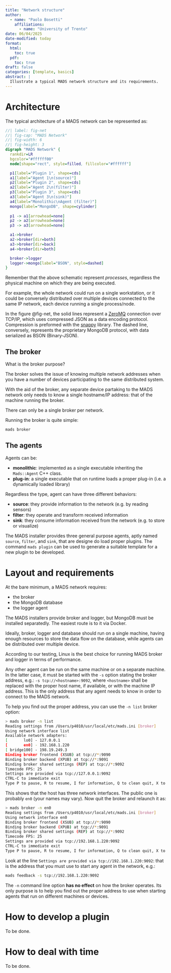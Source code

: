 ```yaml
---
title: "Network structure"
author:
  - name: "Paolo Bosetti"
    affiliations: 
      - name: "University of Trento"
date: 06/04/2025
date-modified: today
format: 
  html:
    toc: true
  pdf:
    toc: true
draft: false
categories: [template, basics]
abstract: |
  Illustrate a typical MADS network structure and its requirements.
---
```


# Architecture

The typical architecture of a MADS network can be represented as:

```dot
//| label: fig-net
//| fig-cap: "MADS Network"
//| fig-width: 6
//| fig-height: 3
digraph "MADS Network" {
  rankdir=LR
  bgcolor="#ffffff00"
  node[shape="rect", style=filled, fillcolor="#ffffff"]

  p1[label="Plugin 1", shape=cds]
  a1[label="Agent 1\n(source)"]
  p2[label="Plugin 2", shape=cds]
  a2[label="Agent 2\n(filter)"]
  p3[label="Plugin 3", shape=cds]
  a3[label="Agent 3\n(sink)"]
  a4[label="Monolithic\nAgent (filter)"]
  mongo[label="MongoDB", shape=cylinder]
  
  p1 -> a1[arrowhead=none]
  p2 -> a2[arrowhead=none]
  p3 -> a3[arrowhead=none]

  a1->broker
  a2->broker[dir=both]
  a3->broker[dir=back]
  a4->broker[dir=both]

  broker->logger
  logger->mongo[label="BSON", style=dashed]
}
```

::: callout-important
Remember that the above schematic represent *processes*, regardless the physical machine on which they are being executed.

For example, the whole network could run on a single workstation, or it could be conversely distributed over multiple devices connected to the same IP network, each device running a single process/node.
:::


In the figure @fig-net, the solid lines represent a [ZeroMQ](https://zeromq.org) connection over TCP/IP, which uses compressed JSON as a data encoding protocol. Compression is preformed with the [snappy](https://github.com/google/snappy) library. The dashed line, conversely, represents the proprietary MongoDB protocol, with data serialized as BSON (Binary-JSON).


## The broker

What is the broker purpose?

The broker solves the issue of knowing multiple network addresses when you have a number of devices participating to the same distributed system.

With the aid of the broker, any separate device partaking to the MADS network only needs to know a single hostname/IP address: that of the machine running the broker.

::: callout-warning
There can only be a single broker per network.
:::

Running the broker is quite simple:

```sh
mads broker
```

## The agents

Agents can be:

* **monolithic**: implemented as a single executable inheriting the `Mads::Agent` C++ class.
* **plug-in**: a single executable that on runtime loads a proper plug-in (i.e. a dynamically loaded library)

Regardless the type, agent can have three different behaviors:

- **source**: they provide information to the network (e.g. by reading sensors)
- **filter**: they operate and transform received information
- **sink**: they consume information received from the network (e.g. to store or visualize)

The MADS installer provides three general purpose agents, aptly named `source`, `filter`, and `sink`, that are designe do load proper plugins. The command `mads plugin` can be used to generate a suitable template for a new plugin to be developed.


# Layout and requirements

At the bare minimum, a MADS network requires:

- the broker
- the MongoDB database
- the logger agent

The MADS installers provide broker and logger, but MongoDB must be installed separatedly. The easiest route is to it via Docker.

Ideally, broker, logger and database should run on a single machine, having enough resources to store the data flow on the database, while agents can be distributed over multiple device. 

::: callout-note
According to our testing, Linux is the best choice for running MADS broker and logger in terms of performance.
:::

Any other agent can be run on the same machine or on a separate machine. In the latter case, it must be started with the `-s` option stating the broker address, e.g.: `-s tcp://<hostname>:9092`, where `<hostname>` shall be replaced with the proper host name, if available, or with the machine IP address. This is the only address that any agent needs to know in order to connect to the MADS network.

To help you find out the proper address, you can use the `-n list` broker option:

```bash
> mads broker -n list
Reading settings from /Users/p4010/usr/local/etc/mads.ini [broker]
Using network interface list
Available network adapters:
[       lo0] - 127.0.0.1
[       en0] - 192.168.1.220
[ bridge100] - 198.19.249.3
Binding broker frontend (XSUB) at tcp://*:9090
Binding broker backend (XPUB) at tcp://*:9091
Binding broker shared settings (REP) at tcp://*:9092
Timecode FPS: 25
Settings are provided via tcp://127.0.0.1:9092
CTRL-C to immediate exit
Type P to pause, R to resume, I for information, Q to clean quit, X to restart and reload settings
```

This shows that the host has three network interfaces. The public one is probably `en0` (your names may vary). Now quit the broker and relaunch it as:

```bash
> mads broker -n en0
Reading settings from /Users/p4010/usr/local/etc/mads.ini [broker]
Using network interface en0
Binding broker frontend (XSUB) at tcp://*:9090
Binding broker backend (XPUB) at tcp://*:9091
Binding broker shared settings (REP) at tcp://*:9092
Timecode FPS: 25
Settings are provided via tcp://192.168.1.220:9092
CTRL-C to immediate exit
Type P to pause, R to resume, I for information, Q to clean quit, X to restart and reload settings
```

Look at the line `Settings are provided via tcp://192.168.1.220:9092`: that is the address that you must use to start any agent in the network, e.g.:

```bash
mads feedback -s tcp://192.168.1.220:9092
```

::: callout-important
The `-n` command line option **has no effect** on how the broker operates. Its only purpose is to help you find out the proper address to use when starting agents that run on different machines or devices.
:::

# How to develop a plugin

::: callout-note
To be done.
:::


# How to deal with time

::: callout-note
To be done.
:::
